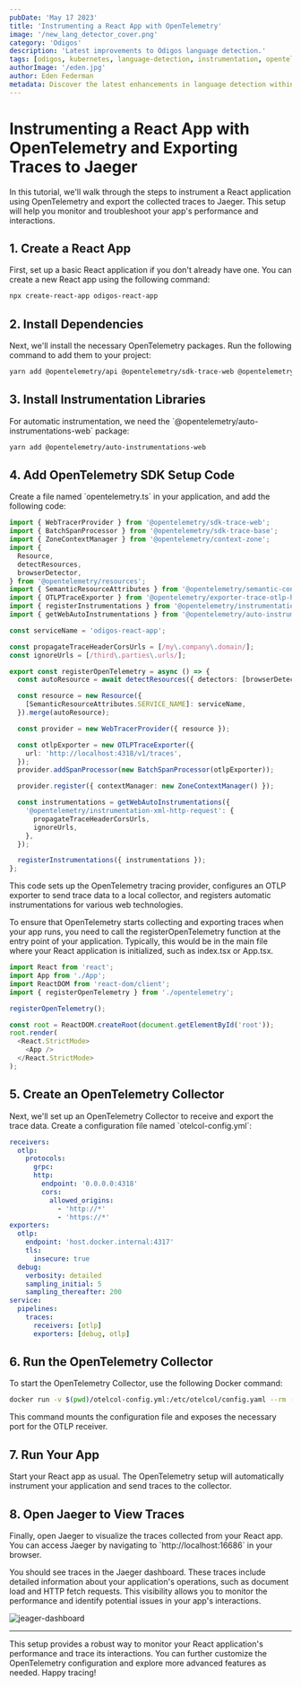 ```yaml
---
pubDate: 'May 17 2023'
title: 'Instrumenting a React App with OpenTelemetry'
image: '/new_lang_detector_cover.png'
category: 'Odigos'
description: 'Latest improvements to Odigos language detection.'
tags: [odigos, kubernetes, language-detection, instrumentation, opentelemetry]
authorImage: '/eden.jpg'
author: Eden Federman
metadata: Discover the latest enhancements in language detection within Odigos, including improved speed and efficiency.
---
```


# Instrumenting a React App with OpenTelemetry and Exporting Traces to Jaeger

In this tutorial, we'll walk through the steps to instrument a React application using OpenTelemetry and export the collected traces to Jaeger. This setup will help you monitor and troubleshoot your app's performance and interactions.

## 1. Create a React App

First, set up a basic React application if you don't already have one. You can create a new React app using the following command:

```sh
npx create-react-app odigos-react-app
```

## 2. Install Dependencies

Next, we'll install the necessary OpenTelemetry packages. Run the following command to add them to your project:

```sh
yarn add @opentelemetry/api @opentelemetry/sdk-trace-web @opentelemetry/sdk-trace-base @opentelemetry/context-zone @opentelemetry/resources @opentelemetry/semantic-conventions @opentelemetry/exporter-trace-otlp-http @opentelemetry/instrumentation
```

## 3. Install Instrumentation Libraries

For automatic instrumentation, we need the \`@opentelemetry/auto-instrumentations-web\` package:

```sh
yarn add @opentelemetry/auto-instrumentations-web
```

## 4. Add OpenTelemetry SDK Setup Code

Create a file named \`opentelemetry.ts\` in your application, and add the following code:

```typescript
import { WebTracerProvider } from '@opentelemetry/sdk-trace-web';
import { BatchSpanProcessor } from '@opentelemetry/sdk-trace-base';
import { ZoneContextManager } from '@opentelemetry/context-zone';
import {
  Resource,
  detectResources,
  browserDetector,
} from '@opentelemetry/resources';
import { SemanticResourceAttributes } from '@opentelemetry/semantic-conventions';
import { OTLPTraceExporter } from '@opentelemetry/exporter-trace-otlp-http';
import { registerInstrumentations } from '@opentelemetry/instrumentation';
import { getWebAutoInstrumentations } from '@opentelemetry/auto-instrumentations-web';

const serviceName = 'odigos-react-app';

const propagateTraceHeaderCorsUrls = [/my\.company\.domain/];
const ignoreUrls = [/third\.parties\.urls/];

export const registerOpenTelemetry = async () => {
  const autoResource = await detectResources({ detectors: [browserDetector] });

  const resource = new Resource({
    [SemanticResourceAttributes.SERVICE_NAME]: serviceName,
  }).merge(autoResource);

  const provider = new WebTracerProvider({ resource });

  const otlpExporter = new OTLPTraceExporter({
    url: 'http://localhost:4318/v1/traces',
  });
  provider.addSpanProcessor(new BatchSpanProcessor(otlpExporter));

  provider.register({ contextManager: new ZoneContextManager() });

  const instrumentations = getWebAutoInstrumentations({
    '@opentelemetry/instrumentation-xml-http-request': {
      propagateTraceHeaderCorsUrls,
      ignoreUrls,
    },
  });

  registerInstrumentations({ instrumentations });
};
```

This code sets up the OpenTelemetry tracing provider, configures an OTLP exporter to send trace data to a local collector, and registers automatic instrumentations for various web technologies.

To ensure that OpenTelemetry starts collecting and exporting traces when your app runs, you need to call the registerOpenTelemetry function at the entry point of your application. Typically, this would be in the main file where your React application is initialized, such as index.tsx or App.tsx.

```typescript
import React from 'react';
import App from './App';
import ReactDOM from 'react-dom/client';
import { registerOpenTelemetry } from './opentelemetry';

registerOpenTelemetry();

const root = ReactDOM.createRoot(document.getElementById('root'));
root.render(
  <React.StrictMode>
    <App />
  </React.StrictMode>
);
```

## 5. Create an OpenTelemetry Collector

Next, we'll set up an OpenTelemetry Collector to receive and export the trace data. Create a configuration file named \`otelcol-config.yml\`:

```yaml
receivers:
  otlp:
    protocols:
      grpc:
      http:
        endpoint: '0.0.0.0:4318'
        cors:
          allowed_origins:
            - 'http://*'
            - 'https://*'
exporters:
  otlp:
    endpoint: 'host.docker.internal:4317'
    tls:
      insecure: true
  debug:
    verbosity: detailed
    sampling_initial: 5
    sampling_thereafter: 200
service:
  pipelines:
    traces:
      receivers: [otlp]
      exporters: [debug, otlp]
```

## 6. Run the OpenTelemetry Collector

To start the OpenTelemetry Collector, use the following Docker command:

```bash
docker run -v $(pwd)/otelcol-config.yml:/etc/otelcol/config.yaml --rm -p 4318:4318 otel/opentelemetry-collector:0.106.0
```

This command mounts the configuration file and exposes the necessary port for the OTLP receiver.

## 7. Run Your App

Start your React app as usual. The OpenTelemetry setup will automatically instrument your application and send traces to the collector.

## 8. Open Jaeger to View Traces

Finally, open Jaeger to visualize the traces collected from your React app. You can access Jaeger by navigating to \`http://localhost:16686\` in your browser.

You should see traces in the Jaeger dashboard. These traces include detailed information about your application's operations, such as document load and HTTP fetch requests. This visibility allows you to monitor the performance and identify potential issues in your app's interactions.

![jeager-dashboard](/images/blog/jeager-dashboard.png)

---

This setup provides a robust way to monitor your React application's performance and trace its interactions. You can further customize the OpenTelemetry configuration and explore more advanced features as needed. Happy tracing!
